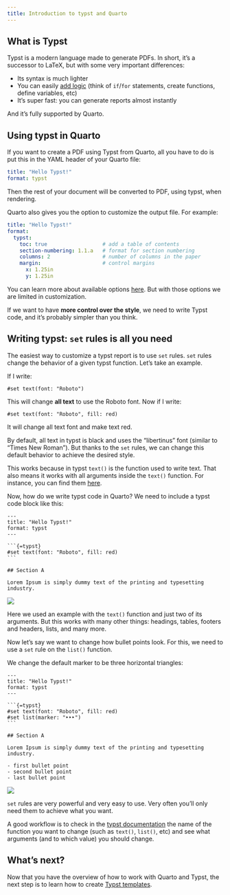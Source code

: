 ```yaml
---
title: Introduction to typst and Quarto
---
```


## What is Typst

Typst is a modern language made to generate PDFs. In short, it's a successor to LaTeX, but with some very important differences:

* Its syntax is much lighter
* You can easily [add logic](https://typst.app/docs/reference/scripting/) (think of `if`/`for` statements, create functions, define variables, etc)
* It's super fast: you can generate reports almost instantly

And it's fully supported by Quarto.

## Using typst in Quarto

If you want to create a PDF using Typst from Quarto, all you have to do is put this in the YAML header of your Quarto file:

```yaml
title: "Hello Typst!"
format: typst
```

Then the rest of your document will be converted to PDF, using typst, when rendering.

Quarto also gives you the option to customize the output file. For example:

```yaml
title: "Hello Typst!"
format:
  typst:
    toc: true                  # add a table of contents
    section-numbering: 1.1.a   # format for section numbering
    columns: 2                 # number of columns in the paper
    margin:                    # control margins 
      x: 1.25in
      y: 1.25in
```

You can learn more about available options [here](https://quarto.org/docs/output-formats/typst.html). But with those options we are limited in customization.

If we want to have **more control over the style**, we need to write Typst code, and it's probably simpler than you think.

## Writing typst: `set` rules is all you need

The easiest way to customize a typst report is to use `set` rules. `set` rules change the behavior of a given typst function. Let's take an example.

If I write:

```typ
#set text(font: "Roboto")
```

This will change **all text** to use the Roboto font. Now if I write:

```typ
#set text(font: "Roboto", fill: red)
```

It will change all text font and make text red.

By default, all text in typst is black and uses the “libertinus” font (similar to "Times New Roman"). But thanks to the `set` rules, we can change this default behavior to achieve the desired style.

This works because in typst `text()` is the function used to write text. That also means it works with all arguments inside the `text()` function. For instance, you can find them [here](https://typst.app/docs/reference/text/text/).

Now, how do we write typst code in Quarto? We need to include a typst code block like this:

````qmd
---
title: "Hello Typst!"
format: typst
---

```{=typst}
#set text(font: "Roboto", fill: red)
```

## Section A

Lorem Ipsum is simply dummy text of the printing and typesetting industry.
````

![](example-1.png)

Here we used an example with the `text()` function and just two of its arguments. But this works with many other things: headings, tables, footers and headers, lists, and many more.

Now let's say we want to change how bullet points look. For this, we need to use a `set` rule on the `list()` function.

We change the default marker to be three horizontal triangles:

````qmd
---
title: "Hello Typst!"
format: typst
---

```{=typst}
#set text(font: "Roboto", fill: red)
#set list(marker: "‣‣‣")
```

## Section A

Lorem Ipsum is simply dummy text of the printing and typesetting industry.

- first bullet point
- second bullet point
- last bullet point
````

![](example-2.png)

`set` rules are very powerful and very easy to use. Very often you'll only need them to achieve what you want.

A good workflow is to check in the [typst documentation](https://typst.app/docs/) the name of the function you want to change (such as `text()`, `list()`, etc) and see what arguments (and to which value) you should change.

## What's next?

Now that you have the overview of how to work with Quarto and Typst, the next step is to learn how to create [Typst templates](#).
